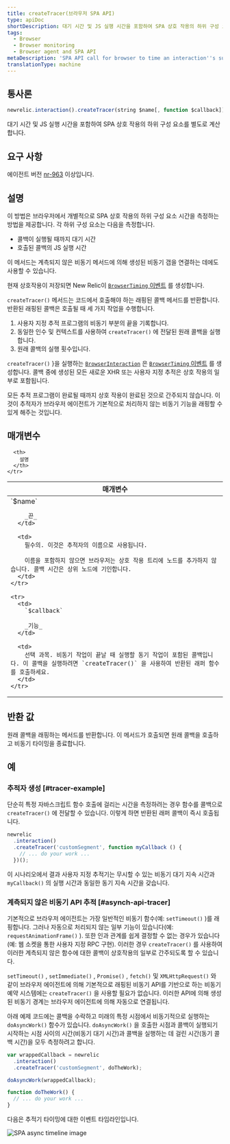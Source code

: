 ```yaml
---
title: createTracer(브라우저 SPA API)
type: apiDoc
shortDescription: 대기 시간 및 JS 실행 시간을 포함하여 SPA 상호 작용의 하위 구성 요소를 별도로 계산합니다.
tags:
  - Browser
  - Browser monitoring
  - Browser agent and SPA API
metaDescription: 'SPA API call for browser to time an interaction''s sub-components separately, including wait time and JS execution time.'
translationType: machine
---
```



## 통사론

```js
newrelic.interaction().createTracer(string $name[, function $callback])
```

대기 시간 및 JS 실행 시간을 포함하여 SPA 상호 작용의 하위 구성 요소를 별도로 계산합니다.

## 요구 사항

에이전트 버전 [nr-963](/docs/release-notes/new-relic-browser-release-notes/browser-agent-release-notes) 이상입니다.

## 설명

이 방법은 브라우저에서 개별적으로 SPA 상호 작용의 하위 구성 요소 시간을 측정하는 방법을 제공합니다. 각 하위 구성 요소는 다음을 측정합니다.

* 콜백이 실행될 때까지 대기 시간
* 호출된 콜백의 JS 실행 시간

이 메서드는 계측되지 않은 비동기 메서드에 의해 생성된 비동기 갭을 연결하는 데에도 사용할 수 있습니다.

현재 상호작용이 저장되면 New Relic이 [`BrowserTiming` 이벤트](/docs/insights/explore-data/attributes/browser-default-attributes-insights#browsertiming-attributes) 를 생성합니다.

`createTracer()` 메서드는 코드에서 호출해야 하는 래핑된 콜백 메서드를 반환합니다. 반환된 래핑된 콜백은 호출될 때 세 가지 작업을 수행합니다.

1. 사용자 지정 추적 프로그램의 비동기 부분의 끝을 기록합니다.
2. 동일한 인수 및 컨텍스트를 사용하여 `createTracer()` 에 전달된 원래 콜백을 실행합니다.
3. 원래 콜백의 실행 횟수입니다.

`createTracer()` }을 실행하는 [`BrowserInteraction`](/docs/insights/explore-data/attributes/browser-default-attributes-insights#browserinteraction-attributes) 은 [`BrowserTiming` 이벤트](/docs/insights/explore-data/attributes/browser-default-attributes-insights#browsertiming-attributes) 를 생성합니다. 콜백 중에 생성된 모든 새로운 XHR 또는 사용자 지정 추적은 상호 작용의 일부로 포함됩니다.

모든 추적 프로그램이 완료될 때까지 상호 작용이 완료된 것으로 간주되지 않습니다. 이것이 추적자가 브라우저 에이전트가 기본적으로 처리하지 않는 비동기 기능을 래핑할 수 있게 해주는 것입니다.

## 매개변수

<table>
  <thead>
    <tr>
      <th width="25%">
        매개변수
      </th>

      <th>
        설명
      </th>
    </tr>
  </thead>

  <tbody>
    <tr>
      <td>
        `$name`

        _끈_
      </td>

      <td>
        필수의. 이것은 추적자의 이름으로 사용됩니다.

        이름을 포함하지 않으면 브라우저는 상호 작용 트리에 노드를 추가하지 않습니다. 콜백 시간은 상위 노드에 기인합니다.
      </td>
    </tr>

    <tr>
      <td>
        `$callback`

        _기능_
      </td>

      <td>
        선택 과목. 비동기 작업이 끝날 때 실행할 동기 작업이 포함된 콜백입니다. 이 콜백을 실행하려면 `createTracer()` 을 사용하여 반환된 래퍼 함수를 호출하세요.
      </td>
    </tr>
  </tbody>
</table>

## 반환 값

원래 콜백을 래핑하는 메서드를 반환합니다. 이 메서드가 호출되면 원래 콜백을 호출하고 비동기 타이밍을 종료합니다.

## 예

### 추적자 생성 [#tracer-example]

단순히 특정 자바스크립트 함수 호출에 걸리는 시간을 측정하려는 경우 함수를 콜백으로 `createTracer()` 에 전달할 수 있습니다. 이렇게 하면 반환된 래퍼 콜백이 즉시 호출됩니다.

```js
newrelic
  .interaction()
  .createTracer('customSegment', function myCallback () {
    // ... do your work ...
  })();
```

이 시나리오에서 결과 사용자 지정 추적기는 무시할 수 있는 비동기 대기 지속 시간과 `myCallback()` 의 실행 시간과 동일한 동기 지속 시간을 갖습니다.

### 계측되지 않은 비동기 API 추적 [#asynch-api-tracer]

기본적으로 브라우저 에이전트는 가장 일반적인 비동기 함수(예: `setTimeout()` )를 래핑합니다. 그러나 자동으로 처리되지 않는 일부 기능이 있습니다(예: `requestAnimationFrame()` ). 또한 인과 관계를 쉽게 결정할 수 없는 경우가 있습니다(예: 웹 소켓을 통한 사용자 지정 RPC 구현). 이러한 경우 `createTracer()` 를 사용하여 이러한 계측되지 않은 함수에 대한 콜백이 상호작용의 일부로 간주되도록 할 수 있습니다.

`setTimeout()` , `setImmediate()` , `Promise()` , `fetch()` 및 `XMLHttpRequest()` 와 같이 브라우저 에이전트에 의해 기본적으로 래핑된 비동기 API를 기반으로 하는 비동기 예약 시스템에는 `createTracer()` 을 사용할 필요가 없습니다. 이러한 API에 의해 생성된 비동기 경계는 브라우저 에이전트에 의해 자동으로 연결됩니다.

아래 예제 코드에는 콜백을 수락하고 미래의 특정 시점에서 비동기적으로 실행하는 `doAsyncWork()` 함수가 있습니다. `doAsyncWork()` 을 호출한 시점과 콜백이 실행되기 시작하는 시점 사이의 시간(비동기 대기 시간)과 콜백을 실행하는 데 걸린 시간(동기 콜백 시간)을 모두 측정하려고 합니다.

```js
var wrappedCallback = newrelic
  .interaction()
  .createTracer('customSegment', doTheWork);

doAsyncWork(wrappedCallback);

function doTheWork() {
  // ... do your work ...
}
```

다음은 추적기 타이밍에 대한 이벤트 타임라인입니다.

<img
  title="spa-trace-async-timeline.png"
  alt="SPA async timeline image"
  src={browserAsyncTimeline}
/>
